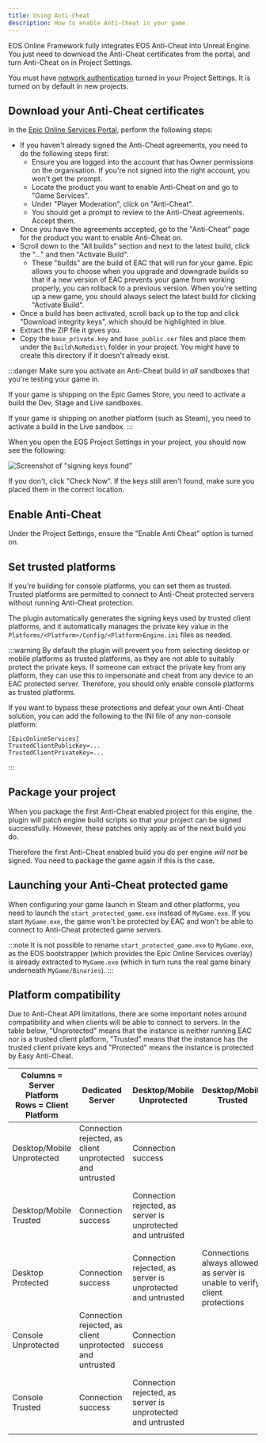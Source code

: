```yaml
---
title: Using Anti-Cheat
description: How to enable Anti-Cheat in your game.
---
```


EOS Online Framework fully integrates EOS Anti-Cheat into Unreal Engine. You just need to download the Anti-Cheat certificates from the portal, and turn Anti-Cheat on in Project Settings.

You must have [network authentication](./authentication.mdx) turned in your Project Settings. It is turned on by default in new projects.

## Download your Anti-Cheat certificates

In the [Epic Online Services Portal](https://dev.epicgames.com/portal/en-US/), perform the following steps:

- If you haven't already signed the Anti-Cheat agreements, you need to do the following steps first:
  - Ensure you are logged into the account that has Owner permissions on the organisation. If you're not signed into the right account, you won't get the prompt.
  - Locate the product you want to enable Anti-Cheat on and go to "Game Services".
  - Under "Player Moderation", click on "Anti-Cheat".
  - You should get a prompt to review to the Anti-Cheat agreements. Accept them.
- Once you have the agreements accepted, go to the "Anti-Cheat" page for the product you want to enable Anti-Cheat on.
- Scroll down to the "All builds" section and next to the latest build, click the "..." and then "Activate Build".
  - These "builds" are the build of EAC that will run for your game. Epic allows you to choose when you upgrade and downgrade builds so that if a new version of EAC prevents your game from working properly, you can rollback to a previous version. When you're setting up a new game, you should always select the latest build for clicking "Activate Build".
- Once a build has been activated, scroll back up to the top and click "Download integrity keys", which should be highlighted in blue.
- Extract the ZIP file it gives you.
- Copy the `base_private.key` and `base_public.cer` files and place them under the `Build\NoRedist\` folder in your project. You might have to create this directory if it doesn't already exist.

:::danger
Make sure you activate an Anti-Cheat build in _all_ sandboxes that you're testing your game in.

If your game is shipping on the Epic Games Store, you need to activate a build the Dev, Stage and Live sandboxes.

If your game is shipping on another platform (such as Steam), you need to activate a build in the Live sandbox.
:::

When you open the EOS Project Settings in your project, you should now see the following:

![Screenshot of "signing keys found"](./anticheat/signing_key_found.png)

If you don't, click "Check Now". If the keys still aren't found, make sure you placed them in the correct location.

## Enable Anti-Cheat

Under the Project Settings, ensure the "Enable Anti Cheat" option is turned on.

## Set trusted platforms

If you're building for console platforms, you can set them as trusted. Trusted platforms are permitted to connect to Anti-Cheat protected servers without running Anti-Cheat protection.

The plugin automatically generates the signing keys used by trusted client platforms, and it automatically manages the private key value in the `Platforms/<Platform>/Config/<Platform>Engine.ini` files as needed.

:::warning
By default the plugin will prevent you from selecting desktop or mobile platforms as trusted platforms, as they are not able to suitably protect the private keys. If someone can extract the private key from any platform, they can use this to impersonate and cheat from any device to an EAC protected server. Therefore, you should only enable console platforms as trusted platforms.

If you want to bypass these protections and defeat your own Anti-Cheat solution, you can add the following to the INI file of any non-console platform:

```
[EpicOnlineServices]
TrustedClientPublicKey=...
TrustedClientPrivateKey=...
```

:::

## Package your project

When you package the first Anti-Cheat enabled project for this engine, the plugin will patch engine build scripts so that your project can be signed successfully. However, these patches only apply as of the next build you do.

Therefore the first Anti-Cheat enabled build you do per engine _will not_ be signed. You need to package the game again if this is the case.

## Launching your Anti-Cheat protected game

When configuring your game launch in Steam and other platforms, you need to launch the `start_protected_game.exe` instead of `MyGame.exe`. If you start `MyGame.exe`, the game won't be protected by EAC and won't be able to connect to Anti-Cheat protected game servers.

:::note
It is not possible to rename `start_protected_game.exe` to `MyGame.exe`, as the EOS bootstrapper (which provides the Epic Online Services overlay) is already extracted to `MyGame.exe` (which in turn runs the real game binary underneath `MyGame/Binaries`).
:::

## Platform compatibility

Due to Anti-Cheat API limitations, there are some important notes around compatibility and when clients will be able to connect to servers. In the table below, "Unprotected" means that the instance is neither running EAC nor is a trusted client platform, "Trusted" means that the instance has the trusted client private keys and "Protected" means the instance is protected by Easy Anti-Cheat.

<table>
  <thead>
    <tr>
      <th>
        Columns = Server Platform
        <br />
        Rows = Client Platform
      </th>
      <th>Dedicated Server</th>
      <th>Desktop/Mobile Unprotected</th>
      <th>Desktop/Mobile Trusted</th>
      <th>Desktop Protected</th>
      <th>Console Unprotected</th>
      <th>Console Trusted</th>
    </tr>
  </thead>
  <tbody>
    <tr>
      <td>Desktop/Mobile Unprotected</td>
      <td>Connection rejected, as client unprotected and untrusted</td>
      <td>Connection success</td>
      <td rowspan="5">
        Connections always allowed, as server is unable to verify client
        protections
      </td>
      <td>Connection rejected, as client unprotected and untrusted</td>
      <td>Connection rejected, as client unprotected and untrusted</td>
      <td>Connection rejected, as client unprotected and untrusted</td>
    </tr>
    <tr>
      <td>Desktop/Mobile Trusted</td>
      <td>Connection success</td>
      <td>Connection rejected, as server is unprotected and untrusted</td>
      <td>Connection success</td>
      <td>Connection rejected, as server is unprotected and untrusted</td>
      <td>Connection success</td>
    </tr>
    <tr>
      <td>Desktop Protected</td>
      <td>Connection success</td>
      <td>Connection rejected, as server is unprotected and untrusted</td>
      <td>Connection success</td>
      <td>Connection rejected, as server is unprotected and untrusted</td>
      <td>Connection success</td>
    </tr>
    <tr>
      <td>Console Unprotected</td>
      <td>Connection rejected, as client unprotected and untrusted</td>
      <td>Connection success</td>
      <td>Connection rejected, as client unprotected and untrusted</td>
      <td>Connection rejected, as client unprotected and untrusted</td>
      <td>Connection rejected, as client unprotected and untrusted</td>
    </tr>
    <tr>
      <td>Console Trusted</td>
      <td>Connection success</td>
      <td>Connection rejected, as server is unprotected and untrusted</td>
      <td>Connection success</td>
      <td>Connection rejected, as server is unprotected and untrusted</td>
      <td>Connection success</td>
    </tr>
  </tbody>
</table>
